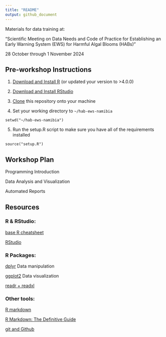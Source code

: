 ```yaml
---
title: "README"
output: github_document
---
```


Materials for data training at: 

"Scientific Meeting on Data Needs and Code of Practice for Establishing an Early Warning System (EWS) for Harmful Algal Blooms (HABs)"

28 October through 1 November 2024

## Pre-workshop Instructions

1. [Download and Install R](https://cloud.r-project.org/) (or updated your version to >4.0.0)

2. [Download and Install RStudio](https://posit.co/download/rstudio-desktop/)

3. [Clone](https://docs.github.com/en/repositories/creating-and-managing-repositories/cloning-a-repository) this repository onto your machine

4. Set your working directory to `~/hab-ews-namibia`

```
setwd("~/hab-ews-namibia")
```

5. Run the setup.R script to make sure you have all of the requirements installed

```
source("setup.R")
```


## Workshop Plan

Programming Introduction

Data Analysis and Visualization

Automated Reports


## Resources

### R & RStudio:

[base R cheatsheet](https://rstudio.github.io/cheatsheets/base-r.pdf)

[RStudio](https://rstudio.github.io/cheatsheets/html/rstudio-ide.html)


### R Packages:

[dplyr](https://rstudio.github.io/cheatsheets/html/data-transformation.html) Data manipulation

[ggplot2](https://rstudio.github.io/cheatsheets/html/data-visualization.html) Data visualization 

[readr + readxl](https://rstudio.github.io/cheatsheets/html/data-import.html)


### Other tools:

[R markdown](https://rstudio.github.io/cheatsheets/html/rmarkdown.html)

[R Markdown: The Definitive Guide](https://bookdown.org/yihui/rmarkdown/)

[git and Github](https://rstudio.github.io/cheatsheets/git-github.pdf)
